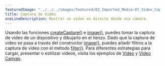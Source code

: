 ---
featuredImage: "../../../images/featured/03_Imported_Media-07_Video_Capture-thumbnail.png"
title: Captura de Video
oneLineDescription: Mostrar un video en directo desde una cámara.
---

Usando las funciones
<a href="https://p5js.org/reference/p5/createCapture" target="_blank">createCapture()</a>
e <a href="https://p5js.org/reference/p5/image" target="_blank">image()</a>,
puedes tomar la captura de video de un dispositivo y dibujarlo en el lienzo.
Dado que la captura de video se pasa a través del constructor
<a href="https://p5js.org/reference/p5/image" target="_blank">image()</a>,
puedes añadir filtros a la captura de video con el método
<a href="https://p5js.org/reference/p5/filter" target="_blank">filter()</a>.
Para diferentes estrategias para cargar, presentar o estilizar videos,
visita los ejemplos de
<a href="https://p5js.org/examples/imported-media-video/" target="_blank">Video</a> y
<a href="https://p5js.org/examples/imported-media-video-canvas/" target="_blank">Video Canvas</a>.
